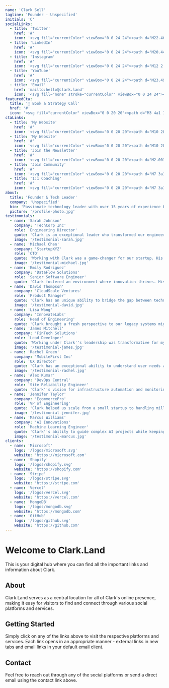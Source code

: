 ```yaml
---
name: 'Clark Sell'
tagline: 'Founder - Unspecified'
initials: 'C'
socialLinks:
  - title: 'Twitter'
    href: '#'
    icon: '<svg fill="currentColor" viewBox="0 0 24 24"><path d="M22.46 6c-.77.35-1.6.58-2.46.69.88-.53 1.56-1.37 1.88-2.38-.83.5-1.75.85-2.72 1.05C18.37 4.5 17.26 4 16 4c-2.35 0-4.27 1.92-4.27 4.29 0 .34.04.67.11.98C8.28 9.09 5.11 7.38 3 4.79c-.37.63-.58 1.37-.58 2.15 0 1.49.75 2.81 1.91 3.56-.71 0-1.37-.2-1.95-.5v.03c0 2.08 1.48 3.82 3.44 4.21a4.22 4.22 0 0 1-1.93.07 4.28 4.28 0 0 0 4 2.98 8.521 8.521 0 0 1-5.33 1.84c-.34 0-.68-.02-1.02-.06C3.44 20.29 5.7 21 8.12 21 16 21 20.33 14.46 20.33 8.79c0-.19 0-.37-.01-.56.84-.6 1.56-1.36 2.14-2.23z"/></svg>'
  - title: 'LinkedIn'
    href: '#'
    icon: '<svg fill="currentColor" viewBox="0 0 24 24"><path d="M20.447 20.452h-3.554v-5.569c0-1.328-.027-3.037-1.852-3.037-1.853 0-2.136 1.445-2.136 2.939v5.667H9.351V9h3.414v1.561h.046c.477-.9 1.637-1.85 3.37-1.85 3.601 0 4.267 2.37 4.267 5.455v6.286zM5.337 7.433c-1.144 0-2.063-.926-2.063-2.065 0-1.138.92-2.063 2.063-2.063 1.14 0 2.064.925 2.064 2.063 0 1.139-.925 2.065-2.064 2.065zm1.782 13.019H3.555V9h3.564v11.452zM22.225 0H1.771C.792 0 0 .774 0 1.729v20.542C0 23.227.792 24 1.771 24h20.451C23.2 24 24 23.227 24 22.271V1.729C24 .774 23.2 0 22.222 0h.003z"/></svg>'
  - title: 'Instagram'
    href: '#'
    icon: '<svg fill="currentColor" viewBox="0 0 24 24"><path d="M12 2.163c3.204 0 3.584.012 4.85.07 3.252.148 4.771 1.691 4.919 4.919.058 1.265.069 1.645.069 4.849 0 3.205-.012 3.584-.069 4.849-.149 3.225-1.664 4.771-4.919 4.919-1.266.058-1.644.07-4.85.07-3.204 0-3.584-.012-4.849-.07-3.26-.149-4.771-1.699-4.919-4.92-.058-1.265-.07-1.644-.07-4.849 0-3.204.013-3.583.07-4.849.149-3.227 1.664-4.771 4.919-4.919 1.266-.057 1.645-.069 4.849-.069zm0-2.163c-3.259 0-3.667.014-4.947.072-4.358.2-6.78 2.618-6.98 6.98-.059 1.281-.073 1.689-.073 4.948 0 3.259.014 3.668.072 4.948.2 4.358 2.618 6.78 6.98 6.98 1.281.058 1.689.072 4.948.072 3.259 0 3.668-.014 4.948-.072 4.354-.2 6.782-2.618 6.979-6.98.059-1.28.073-1.689.073-4.948 0-3.259-.014-3.667-.072-4.947-.196-4.354-2.617-6.78-6.979-6.98-1.281-.059-1.69-.073-4.949-.073zm0 5.838c-3.403 0-6.162 2.759-6.162 6.162s2.759 6.163 6.162 6.163 6.162-2.759 6.162-6.163c0-3.403-2.759-6.162-6.162-6.162zm0 10.162c-2.209 0-4-1.79-4-4 0-2.209 1.791-4 4-4s4 1.791 4 4c0 2.21-1.791 4-4 4zm6.406-11.845c-.796 0-1.441.645-1.441 1.44s.645 1.44 1.441 1.44c.795 0 1.439-.645 1.439-1.44s-.644-1.44-1.439-1.40z"/></svg>'
  - title: 'YouTube'
    href: '#'
    icon: '<svg fill="currentColor" viewBox="0 0 24 24"><path d="M23.498 6.186a3.016 3.016 0 0 0-2.122-2.136C19.505 3.545 12 3.545 12 3.545s-7.505 0-9.377.505A3.017 3.017 0 0 0 .502 6.186C0 8.07 0 12 0 12s0 3.93.502 5.814a3.016 3.016 0 0 0 2.122 2.136c1.871.505 9.376.505 9.376.505s7.505 0 9.377-.505a3.015 3.015 0 0 0 2.122-2.136C24 15.93 24 12 24 12s0-3.93-.502-5.814zM9.545 15.568V8.432L15.818 12l-6.273 3.568z"/></svg>'
  - title: 'Email'
    href: 'mailto:hello@clark.land'
    icon: '<svg fill="none" stroke="currentColor" viewBox="0 0 24 24"><path stroke-linecap="round" stroke-linejoin="round" stroke-width="2" d="M3 8l7.89 4.26a2 2 0 002.22 0L21 8M5 19h14a2 2 0 002-2V7a2 2 0 00-2-2H5a2 2 0 00-2 2v10a2 2 0 002 2z"/></svg>'
featuredCta:
  title: '🚀 Book a Strategy Call'
  href: '#'
  icon: '<svg fill="currentColor" viewBox="0 0 20 20"><path d="M3 4a1 1 0 011-1h12a1 1 0 011 1v2a1 1 0 01-1 1H4a1 1 0 01-1-1V4zM3 10a1 1 0 011-1h6a1 1 0 011 1v6a1 1 0 01-1 1H4a1 1 0 01-1-1v-6zM14 9a1 1 0 00-1 1v6a1 1 0 001 1h2a1 1 0 001-1v-6a1 1 0 00-1-1h-2z"/></svg>'
ctaLinks:
  - title: 'My Website'
    href: '#'
    icon: '<svg fill="currentColor" viewBox="0 0 20 20"><path d="M10 2L3 7v11a1 1 0 001 1h3a1 1 0 001-1v-4a1 1 0 011-1h2a1 1 0 011 1v4a1 1 0 001 1h3a1 1 0 001-1V7l-7-5z"/></svg>'
  - title: 'My Website'
    href: '#'
    icon: '<svg fill="currentColor" viewBox="0 0 20 20"><path d="M10 2L3 7v11a1 1 0 001 1h3a1 1 0 001-1v-4a1 1 0 011-1h2a1 1 0 011 1v4a1 1 0 001 1h3a1 1 0 001-1V7l-7-5z"/></svg>'
  - title: 'Join the Newsletter'
    href: '#'
    icon: '<svg fill="currentColor" viewBox="0 0 20 20"><path d="M2.003 5.884L10 9.882l7.997-3.998A2 2 0 0016 4H4a2 2 0 00-1.997 1.884z"/><path d="M18 8.118l-8 4-8-4V14a2 2 0 002 2h12a2 2 0 002-2V8.118z"/></svg>'
  - title: 'Join Community'
    href: '#'
    icon: '<svg fill="currentColor" viewBox="0 0 20 20"><path d="M7 3a1 1 0 000 2h6a1 1 0 100-2H7zM4 7a1 1 0 011-1h10a1 1 0 011 1v11a1 1 0 01-1 1H5a1 1 0 01-1-1V7zM6 11a1 1 0 011-1h6a1 1 0 110 2H7a1 1 0 01-1-1zm0 4a1 1 0 011-1h6a1 1 0 110 2H7a1 1 0 01-1-1z"/></svg>'
  - title: '1:1 Coaching'
    href: '#'
    icon: '<svg fill="currentColor" viewBox="0 0 20 20"><path d="M7 3a1 1 0 000 2h6a1 1 0 100-2H7zM4 7a1 1 0 011-1h10a1 1 0 011 1v11a1 1 0 01-1 1H5a1 1 0 01-1-1V7zM6 11a1 1 0 011-1h6a1 1 0 110 2H7a1 1 0 01-1-1zm0 4a1 1 0 011-1h6a1 1 0 110 2H7a1 1 0 01-1-1z"/></svg>'
about:
  title: 'Founder & Tech Leader'
  company: 'Unspecified'
  bio: 'Passionate technology leader with over 15 years of experience building innovative products and leading high-performing teams. I specialize in creating scalable solutions and fostering engineering excellence through modern development practices and team empowerment.'
  picture: '/profile-photo.jpg'
testimonials:
  - name: 'Sarah Johnson'
    company: 'TechCorp Inc'
    role: 'Engineering Director'
    quote: 'Clark is an exceptional leader who transformed our engineering culture. His vision for modern development practices and team empowerment helped us deliver products faster and with higher quality than ever before.'
    image: '/testimonial-sarah.jpg'
  - name: 'Michael Chen'
    company: 'StartupXYZ'
    role: 'CTO'
    quote: 'Working with Clark was a game-changer for our startup. His strategic guidance on scaling our technology and building our engineering team was invaluable. He has an incredible ability to see the big picture while staying hands-on with the details.'
    image: '/testimonial-michael.jpg'
  - name: 'Emily Rodriguez'
    company: 'DataFlow Solutions'
    role: 'Senior Software Engineer'
    quote: 'Clark fostered an environment where innovation thrives. His mentorship helped me grow from a junior developer to a senior engineer. He truly cares about developing people and creating meaningful technology solutions.'
  - name: 'David Thompson'
    company: 'CloudScale Ventures'
    role: 'Product Manager'
    quote: 'Clark has an unique ability to bridge the gap between technical excellence and business objectives. Our collaboration resulted in products that not only met technical requirements but also drove significant business value.'
    image: '/testimonial-david.jpg'
  - name: 'Lisa Wang'
    company: 'InnovateLabs'
    role: 'Head of Engineering'
    quote: 'Clark brought a fresh perspective to our legacy systems migration. His strategic approach to modernization while maintaining business continuity was masterful. He truly understands how to balance innovation with stability.'
  - name: 'James Mitchell'
    company: 'FinTech Solutions'
    role: 'Lead Developer'
    quote: 'Working under Clark''s leadership was transformative for my career. His emphasis on clean code, thorough testing, and continuous learning created an environment where the entire team excelled. He leads by example.'
    image: '/testimonial-james.jpg'
  - name: 'Rachel Green'
    company: 'MobileFirst Inc'
    role: 'UX Director'
    quote: 'Clark has an exceptional ability to understand user needs and translate them into technical requirements. His collaborative approach between design and engineering teams resulted in products that users absolutely love.'
    image: '/testimonial-rachel.jpg'
  - name: 'Alex Kumar'
    company: 'DevOps Central'
    role: 'Site Reliability Engineer'
    quote: 'Clark''s vision for infrastructure automation and monitoring saved us countless hours and significantly improved our system reliability. His forward-thinking approach to DevOps culture is exactly what modern teams need.'
  - name: 'Jennifer Taylor'
    company: 'EcommercePro'
    role: 'VP of Engineering'
    quote: 'Clark helped us scale from a small startup to handling millions of transactions. His architectural decisions and team building skills were crucial to our growth. He has an incredible talent for seeing the big picture.'
    image: '/testimonial-jennifer.jpg'
  - name: 'Marcus Williams'
    company: 'AI Innovations'
    role: 'Machine Learning Engineer'
    quote: 'Clark''s ability to guide complex AI projects while keeping them grounded in real business value is remarkable. He helped us deliver cutting-edge solutions that actually work in production environments.'
    image: '/testimonial-marcus.jpg'
clients:
  - name: 'Microsoft'
    logo: '/logos/microsoft.svg'
    website: 'https://microsoft.com'
  - name: 'Shopify'
    logo: '/logos/shopify.svg'
    website: 'https://shopify.com'
  - name: 'Stripe'
    logo: '/logos/stripe.svg'
    website: 'https://stripe.com'
  - name: 'Vercel'
    logo: '/logos/vercel.svg'
    website: 'https://vercel.com'
  - name: 'MongoDB'
    logo: '/logos/mongodb.svg'
    website: 'https://mongodb.com'
  - name: 'GitHub'
    logo: '/logos/github.svg'
    website: 'https://github.com'
---
```


# Welcome to Clark.Land

This is your digital hub where you can find all the important links and information about Clark.

## About

Clark.Land serves as a central location for all of Clark's online presence, making it easy for visitors to find and connect through various social platforms and services.

## Getting Started

Simply click on any of the links above to visit the respective platforms and services. Each link opens in an appropriate manner - external links in new tabs and email links in your default email client.

## Contact

Feel free to reach out through any of the social platforms or send a direct email using the contact link above.
